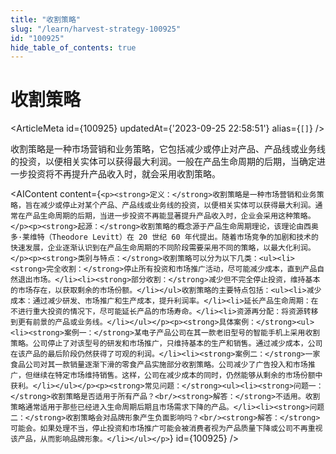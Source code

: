 ```yaml
---
title: "收割策略"
slug: "/learn/harvest-strategy-100925"
id: "100925"
hide_table_of_contents: true
---
```



# 收割策略

<ArticleMeta id={100925} updatedAt={'2023-09-25 22:58:51'} alias={`[]`} />
<div className='border-solid border-b border-t-0 my-4 border-[var(--ifm-color-gray-300)]' />

收割策略是一种市场营销和业务策略，它包括减少或停止对产品、产品线或业务线的投资，以便相关实体可以获得最大利润。一般在产品生命周期的后期，当确定进一步投资将不再提升产品收入时，就会采用收割策略。

<AIContent content={`<p><strong>定义：</strong>收割策略是一种市场营销和业务策略，旨在减少或停止对某个产品、产品线或业务线的投资，以便相关实体可以获得最大利润。通常在产品生命周期的后期，当进一步投资不再能显著提升产品收入时，企业会采用这种策略。</p><p><strong>起源：</strong>收割策略的概念源于产品生命周期理论，该理论由西奥多·莱维特（Theodore Levitt）在 20 世纪 60 年代提出。随着市场竞争的加剧和技术的快速发展，企业逐渐认识到在产品生命周期的不同阶段需要采用不同的策略，以最大化利润。</p><p><strong>类别与特点：</strong>收割策略可以分为以下几类：<ul><li><strong>完全收割：</strong>停止所有投资和市场推广活动，尽可能减少成本，直到产品自然退出市场。</li><li><strong>部分收割：</strong>减少但不完全停止投资，维持基本的市场存在，以获取剩余的市场份额。</li></ul>收割策略的主要特点包括：<ul><li>减少成本：通过减少研发、市场推广和生产成本，提升利润率。</li><li>延长产品生命周期：在不进行重大投资的情况下，尽可能延长产品的市场寿命。</li><li>资源再分配：将资源转移到更有前景的产品或业务线。</li></ul></p><p><strong>具体案例：</strong><ul><li><strong>案例一：</strong>某电子产品公司在其一款老旧型号的智能手机上采用收割策略。公司停止了对该型号的研发和市场推广，只维持基本的生产和销售。通过减少成本，公司在该产品的最后阶段仍然获得了可观的利润。</li><li><strong>案例二：</strong>一家食品公司对其一款销量逐渐下滑的零食产品实施部分收割策略。公司减少了广告投入和市场推广，但继续在特定市场维持销售。这样，公司在减少成本的同时，仍然能够从剩余的市场份额中获利。</li></ul></p><p><strong>常见问题：</strong><ul><li><strong>问题一：</strong>收割策略是否适用于所有产品？<br/><strong>解答：</strong>不适用。收割策略通常适用于那些已经进入生命周期后期且市场需求下降的产品。</li><li><strong>问题二：</strong>收割策略会对品牌形象产生负面影响吗？<br/><strong>解答：</strong>可能会。如果处理不当，停止投资和市场推广可能会被消费者视为产品质量下降或公司不再重视该产品，从而影响品牌形象。</li></ul></p>`} id={100925} />
